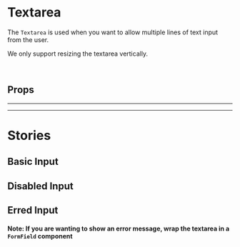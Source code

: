 
<Meta title="Elements/Textarea" of={Textarea} />

# Textarea

<Canvas>
  <Story id="elements-textarea--basic" />
</Canvas>

The `Textarea` is used when you want to allow multiple lines of text input from the user.

We only support resizing the textarea vertically.

<br />

## Props

<ArgsTable of={Textarea} />

<hr /><hr />

# Stories

## Basic Input

<Canvas>
  <Story id="elements-textarea--basic" />
</Canvas>

## Disabled Input

<Canvas>
  <Story id="elements-textarea--disabled" />
</Canvas>

## Erred Input

<Canvas>
  <Story id="elements-textarea--erred" />
</Canvas>

#### Note: If you are wanting to show an error message, wrap the textarea in a `FormField` component